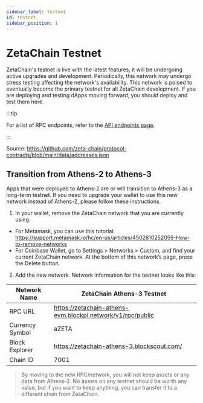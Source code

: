 ```yaml
---
sidebar_label: Testnet
id: testnet
sidebar_position: 1
---
```



# ZetaChain Testnet

ZetaChain's testnet is live with the latest features, it will be undergoing
active upgrades and development. Periodically, this network may undergo stress
testing affecting the network's availability. This network is poised to
eventually become the primary testnet for all ZetaChain development. If you are
deploying and testing dApps moving forward, you should deploy and test them
here.

:::tip

For a list of RPC endpoints, refer to the [API endpoints page](/reference/api).

:::

<ContractAddresses />

Source:
https://github.com/zeta-chain/protocol-contracts/blob/main/data/addresses.json

## Transition from Athens-2 to Athens-3

Apps that were deployed to Athens-2 are or will transition to Athens-3 as a
long-term testnet. If you need to upgrade your wallet to use this new network
instead of Athens-2, please follow these instructions.

1. In your wallet, remove the ZetaChain network that you are currently using.

- For Metamask, you can use this tutorial:
  https://support.metamask.io/hc/en-us/articles/4502810252059-How-to-remove-networks
- For Coinbase Wallet, go to Settings > Networks > Custom, and find your current
  ZetaChain network. At the bottom of this network’s page, press the Delete
  button.

2. Add the new network. Network information for the testnet looks like this:

| Network Name    | ZetaChain Athens-3 Testnet                                 |
| --------------- | ---------------------------------------------------------- |
| RPC URL         | https://zetachain-athens-evm.blockpi.network/v1/rpc/public |
| Currency Symbol | aZETA                                                      |
| Block Explorer  | https://zetachain-athens-3.blockscout.com/                 |
| Chain ID        | 7001                                                       |

> By moving to the new RPC/network, you will not keep assets or any data from
> Athens-2. No assets on any testnet should be worth any value, but if you want
> to keep anything, you can transfer it to a different chain from ZetaChain.
